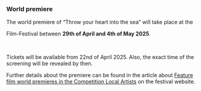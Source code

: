 ### World premiere

The world premiere of “Throw your heart into the sea” will take place at the

<CrossingEuropeLink />

Film-Festival between **29th of April and 4th of May 2025**.

<br />

Tickets will be available from 22nd of April 2025. Also, the exact time of the screening will be revealed by then.

Further details about the premiere can be found in the article about
[Feature film world premieres in the Competition Local Artists](https://www.crossingeurope.at/news/langfilm-weltpremieren_in_der_competition_local_artists)
on the festival website.
